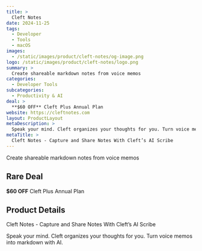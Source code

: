```yaml
---
title: >
  Cleft Notes
date: 2024-11-25
tags:
  - Developer
  - Tools
  - macOS
images:
  - /static/images/product/cleft-notes/og-image.png
logo: /static/images/product/cleft-notes/logo.png
summary: >
  Create shareable markdown notes from voice memos
categories:
  - Developer Tools
subcategories:
  - Productivity & AI
deal: >
  **$60 OFF** Cleft Plus Annual Plan
website: https://cleftnotes.com
layout: ProductLayout
metaDescription: >
  Speak your mind. Cleft organizes your thoughts for you. Turn voice memos into markdown with AI.
metaTitle: >
  Cleft Notes - Capture and Share Notes With Cleft’s AI Scribe
---
```

Create shareable markdown notes from voice memos

## Rare Deal

**$60 OFF** Cleft Plus Annual Plan

## Product Details
Cleft Notes - Capture and Share Notes With Cleft’s AI Scribe

Speak your mind. Cleft organizes your thoughts for you. Turn voice memos into markdown with AI.
